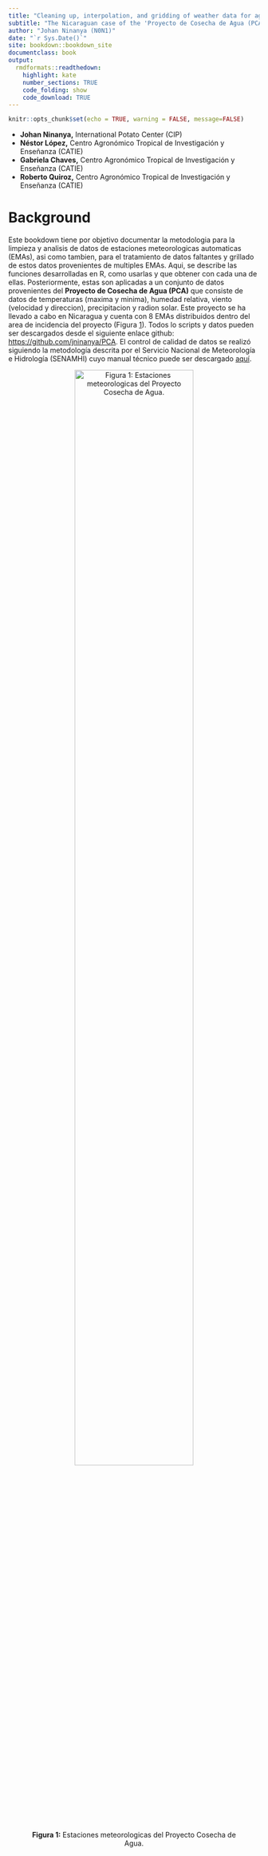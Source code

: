 ```yaml
---
title: "Cleaning up, interpolation, and gridding of weather data for agro-meteorological management purposes"
subtitle: "The Nicaraguan case of the 'Proyecto de Cosecha de Agua (PCA)'"
author: "Johan Ninanya (N0N1)"
date: "`r Sys.Date()`"
site: bookdown::bookdown_site
documentclass: book
output:
  rmdformats::readthedown:
    highlight: kate
    number_sections: TRUE
    code_folding: show
    code_download: TRUE
---
```

```r
knitr::opts_chunk$set(echo = TRUE, warning = FALSE, message=FALSE)
```

- **Johan Ninanya,** International Potato Center (CIP)
- **Néstor López,** Centro Agronómico Tropical de Investigación y Enseñanza (CATIE)
- **Gabriela Chaves,** Centro Agronómico Tropical de Investigación y Enseñanza (CATIE)
- **Roberto Quiroz,** Centro Agronómico Tropical de Investigación y Enseñanza (CATIE)

# Background {-}

Este bookdown tiene por objetivo documentar la metodologia para la limpieza y analisis de datos de estaciones meteorologicas automaticas (EMAs), asi como tambien, para el tratamiento de datos faltantes y grillado de estos datos provenientes de multiples EMAs. Aqui, se describe las funciones desarrolladas en R, como usarlas y que obtener con cada una de ellas. Posteriormente, estas son aplicadas a un conjunto de datos provenientes del **Proyecto de Cosecha de Agua (PCA)** que consiste de datos de temperaturas (maxima y minima), humedad relativa, viento (velocidad y direccion), precipitacion y radion solar. Este proyecto se ha llevado a cabo en Nicaragua y cuenta con 8 EMAs distribuidos dentro del area de incidencia del proyecto (Figura [1](#figure01)). Todos lo scripts y datos pueden ser descargados desde el siguiente enlace github: <https://github.com/jninanya/PCA>. El control de calidad de datos se realizó siguiendo la metodología descrita por el Servicio Nacional de Meteorología e Hidrología (SENAMHI) cuyo manual técnico puede ser descargado [aquí](https://www.senamhi.gob.pe/load/file/00711SENA-54.pdf).

<!-- 
For any request about the dataset or output/product generated and any comment about this bookdown, please contact DA Ramírez (**d.ramirez@cgiar.org**).
-->


<!-- Figure 1 -->
<a id="figure01"></a>
<div style="text-align:center;">
  ![**Figura 1:** Estaciones meteorologicas del Proyecto Cosecha de Agua.](https://github.com/jninanya/PCA/blob/main/R-bookdown/Figures/6-Estaciones%20meteorol%C3%B3gicas.jpg?raw=true){width=75%}
</div>



